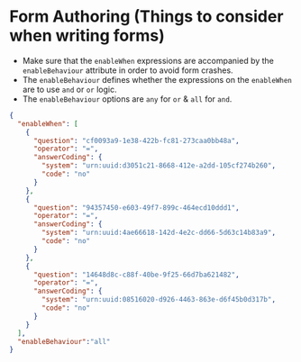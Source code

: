 # Form Authoring (Things to consider when writing forms)

- Make sure that the `enableWhen` expressions are accompanied by the `enableBehaviour` attribute in order to avoid form crashes.
- The `enableBehaviour` defines whether the expressions on the `enableWhen` are to use `and` or `or` logic.
- The `enableBehaviour` options are `any` for `or` & `all` for `and`.

```json
{
  "enableWhen": [
    {
      "question": "cf0093a9-1e38-422b-fc81-273caa0bb48a",
      "operator": "=",
      "answerCoding": {
        "system": "urn:uuid:d3051c21-8668-412e-a2dd-105cf274b260",
        "code": "no"
      }
    },
    {
      "question": "94357450-e603-49f7-899c-464ecd10ddd1",
      "operator": "=",
      "answerCoding": {
        "system": "urn:uuid:4ae66618-142d-4e2c-dd66-5d63c14b83a9",
        "code": "no"
      }
    },
    {
      "question": "14648d8c-c88f-40be-9f25-66d7ba621482",
      "operator": "=",
      "answerCoding": {
        "system": "urn:uuid:08516020-d926-4463-863e-d6f45b0d317b",
        "code": "no"
      }
    }
  ],
  "enableBehaviour":"all"
}
```